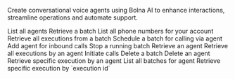 Create conversational voice agents using Bolna AI to enhance interactions, streamline operations and automate support.

<Accordion title="Get all agents">
List all agents
</Accordion>

<Accordion title="Retrieve batch details by id">
Retrieve a batch
</Accordion>

<Accordion title="Get all phone numbers">
List all phone numbers for your account
</Accordion>

<Accordion title="Retrieve batch execution list">
Retrieve all executions from a batch
</Accordion>

<Accordion title="Schedule batch by id">
Schedule a batch for calling via agent
</Accordion>

<Accordion title="Setup inbound call for agent">
Add agent for inbound calls
</Accordion>

<Accordion title="Stop batch by id">
Stop a running batch
</Accordion>

<Accordion title="Retrieve agent by id">
Retrieve an agent
</Accordion>

<Accordion title="Retrieve agent execution status">
Retrieve all executions by an agent
</Accordion>

<Accordion title="Make a phone call from agent">
Initiate calls
</Accordion>

<Accordion title="Delete batch by id">
Delete a batch
</Accordion>

<Accordion title="Delete agent by id">
Delete an agent
</Accordion>

<Accordion title="Retrieve agent execution details">
Retrieve specific execution by an agent
</Accordion>

<Accordion title="Fetch all batches by agent id">
List all batches for agent
</Accordion>

<Accordion title="Get execution by id">
Retrieve specific execution by `execution id`
</Accordion>

